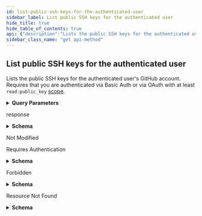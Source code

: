 ```yaml
---
id: list-public-ssh-keys-for-the-authenticated-user
sidebar_label: List public SSH keys for the authenticated user
hide_title: true
hide_table_of_contents: true
api: {"description":"Lists the public SSH keys for the authenticated user's GitHub account. Requires that you are authenticated via Basic Auth or via OAuth with at least `read:public_key` [scope](https://docs.github.com/apps/building-oauth-apps/understanding-scopes-for-oauth-apps/).","externalDocs":{"description":"API method documentation","url":"https://docs.github.com/rest/reference/users#list-public-ssh-keys-for-the-authenticated-user"},"operationId":"users/list-public-ssh-keys-for-authenticated","parameters":[{"description":"Results per page (max 100).","in":"query","name":"per_page","schema":{"default":30,"type":"integer"}},{"description":"Page number of the results to fetch.","in":"query","name":"page","schema":{"default":1,"type":"integer"}}],"responses":{"200":{"content":{"application/json":{"examples":{"default":{"value":[{"created_at":"2020-06-11T21:31:57.000Z","id":2,"key":"2Sg8iYjAxxmI2LvUXpJjkYrMxURPc8r+dB7TJyvv1234","key_id":"012345678912345678","read_only":false,"title":"ssh-rsa AAAAB3NzaC1yc2EAAA","url":"https://api.github.com/user/keys/2","verified":false},{"created_at":"2020-07-11T21:31:57.000Z","id":3,"key":"2Sg8iYjAxxmI2LvUXpJjkYrMxURPc8r+dB7TJy931234","key_id":"012345678912345608","read_only":false,"title":"ssh-rsa AAAAB3NzaC1yc2EAAB","url":"https://api.github.com/user/keys/3","verified":false}]}},"schema":{"items":{"description":"Key","properties":{"created_at":{"format":"date-time","type":"string"},"id":{"type":"integer"},"key":{"type":"string"},"key_id":{"type":"string"},"read_only":{"type":"boolean"},"title":{"type":"string"},"url":{"type":"string"},"verified":{"type":"boolean"}},"required":["key_id","key","id","url","title","created_at","verified","read_only"],"title":"Key","type":"object"},"type":"array"}}},"description":"response","headers":{"Link":{"example":"<https://api.github.com/resource?page=2>; rel=\"next\", <https://api.github.com/resource?page=5>; rel=\"last\"","schema":{"type":"string"}}}},"304":{"description":"Not Modified"},"401":{"content":{"application/json":{"schema":{"description":"Basic Error","properties":{"documentation_url":{"type":"string"},"message":{"type":"string"}},"title":"Basic Error","type":"object"}}},"description":"Requires Authentication"},"403":{"content":{"application/json":{"schema":{"description":"Basic Error","properties":{"documentation_url":{"type":"string"},"message":{"type":"string"}},"title":"Basic Error","type":"object"}}},"description":"Forbidden"},"404":{"content":{"application/json":{"schema":{"description":"Basic Error","properties":{"documentation_url":{"type":"string"},"message":{"type":"string"}},"title":"Basic Error","type":"object"}}},"description":"Resource Not Found"}},"tags":["users"],"x-github":{"category":"users","enabledForGitHubApps":false,"githubCloudOnly":false,"previews":[],"subcategory":"keys"},"method":"get","path":"/user/keys","servers":[{"url":"https://api.github.com"}],"info":{"contact":{"name":"Support","url":"https://support.github.com/contact"},"description":"GitHub's v3 REST API.","license":{"name":"MIT","url":"https://spdx.org/licenses/MIT"},"termsOfService":"https://docs.github.com/articles/github-terms-of-service","title":"GitHub v3 REST API","version":"1.1.4","x-apisguru-categories":["collaboration","developer_tools"],"x-logo":{"url":"https://twitter.com/github/profile_image?size=original"},"x-origin":[{"format":"openapi","url":"https://raw.githubusercontent.com/github/rest-api-description/main/descriptions/api.github.com/api.github.com.json","version":"3.0"}],"x-providerName":"github.com"},"postman":{"name":"List public SSH keys for the authenticated user","description":{"content":"Lists the public SSH keys for the authenticated user's GitHub account. Requires that you are authenticated via Basic Auth or via OAuth with at least `read:public_key` [scope](https://docs.github.com/apps/building-oauth-apps/understanding-scopes-for-oauth-apps/).","type":"text/plain"},"url":{"path":["user","keys"],"host":["{{baseUrl}}"],"query":[{"disabled":false,"description":{"content":"Results per page (max 100).","type":"text/plain"},"key":"per_page","value":""},{"disabled":false,"description":{"content":"Page number of the results to fetch.","type":"text/plain"},"key":"page","value":""}],"variable":[]},"header":[{"key":"Accept","value":"application/json"}],"method":"GET"}}
sidebar_class_name: "get api-method"
---
```



## List public SSH keys for the authenticated user



Lists the public SSH keys for the authenticated user&#39;s GitHub account. Requires that you are authenticated via Basic Auth or via OAuth with at least `read:public_key` [scope](https://docs.github.com/apps/building-oauth-apps/understanding-scopes-for-oauth-apps/).

<details style={{"marginBottom":"1rem"}}><summary style={{}}><strong>Query Parameters</strong></summary><div><ul><ParamsItem className={"paramsItem"} param={{"description":"Results per page (max 100).","in":"query","name":"per_page","schema":{"default":30,"type":"integer"}}}></ParamsItem><ParamsItem className={"paramsItem"} param={{"description":"Page number of the results to fetch.","in":"query","name":"page","schema":{"default":1,"type":"integer"}}}></ParamsItem></ul></div></details><div><ApiTabs><TabItem label={"200"} value={"200"}><div>

response

</div><div><details style={{}}><summary style={{"textAlign":"left"}}><strong>Schema</strong></summary><div style={{"textAlign":"left","marginLeft":"1rem"}}></div><ul style={{"marginLeft":"1rem"}}><li><div><ul><SchemaItem collapsible={false} name={"created_at"} required={true} schemaDescription={undefined} schemaName={"date-time"} qualifierMessage={undefined}></SchemaItem><SchemaItem collapsible={false} name={"id"} required={true} schemaDescription={undefined} schemaName={"integer"} qualifierMessage={undefined}></SchemaItem><SchemaItem collapsible={false} name={"key"} required={true} schemaDescription={undefined} schemaName={"string"} qualifierMessage={undefined}></SchemaItem><SchemaItem collapsible={false} name={"key_id"} required={true} schemaDescription={undefined} schemaName={"string"} qualifierMessage={undefined}></SchemaItem><SchemaItem collapsible={false} name={"read_only"} required={true} schemaDescription={undefined} schemaName={"boolean"} qualifierMessage={undefined}></SchemaItem><SchemaItem collapsible={false} name={"title"} required={true} schemaDescription={undefined} schemaName={"string"} qualifierMessage={undefined}></SchemaItem><SchemaItem collapsible={false} name={"url"} required={true} schemaDescription={undefined} schemaName={"string"} qualifierMessage={undefined}></SchemaItem><SchemaItem collapsible={false} name={"verified"} required={true} schemaDescription={undefined} schemaName={"boolean"} qualifierMessage={undefined}></SchemaItem></ul></div></li></ul></details></div></TabItem><TabItem label={"304"} value={"304"}><div>

Not Modified

</div><div></div></TabItem><TabItem label={"401"} value={"401"}><div>

Requires Authentication

</div><div><details style={{}}><summary style={{"textAlign":"left"}}><strong>Schema</strong></summary><div style={{"textAlign":"left","marginLeft":"1rem"}}></div><ul style={{"marginLeft":"1rem"}}><SchemaItem collapsible={false} name={"documentation_url"} required={false} schemaDescription={undefined} schemaName={"string"} qualifierMessage={undefined}></SchemaItem><SchemaItem collapsible={false} name={"message"} required={false} schemaDescription={undefined} schemaName={"string"} qualifierMessage={undefined}></SchemaItem></ul></details></div></TabItem><TabItem label={"403"} value={"403"}><div>

Forbidden

</div><div><details style={{}}><summary style={{"textAlign":"left"}}><strong>Schema</strong></summary><div style={{"textAlign":"left","marginLeft":"1rem"}}></div><ul style={{"marginLeft":"1rem"}}><SchemaItem collapsible={false} name={"documentation_url"} required={false} schemaDescription={undefined} schemaName={"string"} qualifierMessage={undefined}></SchemaItem><SchemaItem collapsible={false} name={"message"} required={false} schemaDescription={undefined} schemaName={"string"} qualifierMessage={undefined}></SchemaItem></ul></details></div></TabItem><TabItem label={"404"} value={"404"}><div>

Resource Not Found

</div><div><details style={{}}><summary style={{"textAlign":"left"}}><strong>Schema</strong></summary><div style={{"textAlign":"left","marginLeft":"1rem"}}></div><ul style={{"marginLeft":"1rem"}}><SchemaItem collapsible={false} name={"documentation_url"} required={false} schemaDescription={undefined} schemaName={"string"} qualifierMessage={undefined}></SchemaItem><SchemaItem collapsible={false} name={"message"} required={false} schemaDescription={undefined} schemaName={"string"} qualifierMessage={undefined}></SchemaItem></ul></details></div></TabItem></ApiTabs></div>
      